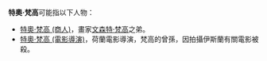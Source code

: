 '''特奧·梵高'''可能指以下人物：

*[[特奧·梵高_(商人)|特奧·梵高 (商人)]]，畫家[[文森特·梵高|文森特·梵高]]之弟。
*[[特奧·梵高_(電影導演)|特奧·梵高 (電影導演)]]，荷蘭電影導演，梵高的曾孫，因拍攝伊斯蘭有關電影被殺。

{{disambig|Cat=四字人名消歧義}}